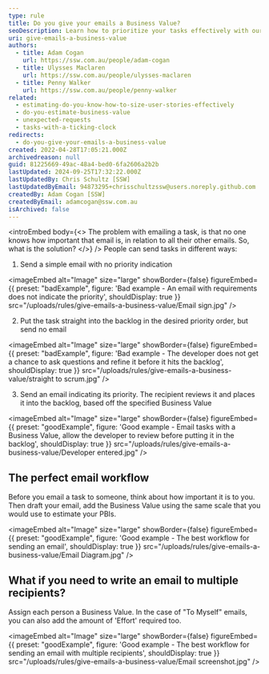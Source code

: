 ```yaml
---
type: rule
title: Do you give your emails a Business Value?
seoDescription: Learn how to prioritize your tasks effectively with our expert guide.
uri: give-emails-a-business-value
authors:
  - title: Adam Cogan
    url: https://ssw.com.au/people/adam-cogan
  - title: Ulysses Maclaren
    url: https://ssw.com.au/people/ulysses-maclaren
  - title: Penny Walker
    url: https://ssw.com.au/people/penny-walker
related:
  - estimating-do-you-know-how-to-size-user-stories-effectively
  - do-you-estimate-business-value
  - unexpected-requests
  - tasks-with-a-ticking-clock
redirects:
  - do-you-give-your-emails-a-business-value
created: 2022-04-28T17:05:21.000Z
archivedreason: null
guid: 81225669-49ac-48a4-bed0-6fa2606a2b2b
lastUpdated: 2024-09-25T17:32:22.000Z
lastUpdatedBy: Chris Schultz [SSW]
lastUpdatedByEmail: 94873295+chrisschultzssw@users.noreply.github.com
createdBy: Adam Cogan [SSW]
createdByEmail: adamcogan@ssw.com.au
isArchived: false
---
```


<introEmbed
  body={<>
The problem with emailing a task, is that no one knows how important that email is, in relation to all their other emails. So, what is the solution?
  </>}
/>
People can send tasks in different ways:

1. Send a simple email with no priority indication

<imageEmbed
  alt="Image"
  size="large"
  showBorder={false}
  figureEmbed={{
    preset: "badExample",
    figure: 'Bad example - An email with requirements does not indicate the priority',
    shouldDisplay: true
  }}
  src="/uploads/rules/give-emails-a-business-value/Email sign.jpg"
/>

2. Put the task straight into the backlog in the desired priority order, but send no email

<imageEmbed
  alt="Image"
  size="large"
  showBorder={false}
  figureEmbed={{
    preset: "badExample",
    figure: 'Bad example - The developer does not get a chance to ask questions and refine it before it hits the backlog',
    shouldDisplay: true
  }}
  src="/uploads/rules/give-emails-a-business-value/straight to scrum.jpg"
/>

3. Send an email indicating its priority. The recipient reviews it and places it into the backlog, based off the specified Business Value

<imageEmbed
  alt="Image"
  size="large"
  showBorder={false}
  figureEmbed={{
    preset: "goodExample",
    figure: 'Good example - Email tasks with a Business Value, allow the developer to review before putting it in the backlog',
    shouldDisplay: true
  }}
  src="/uploads/rules/give-emails-a-business-value/Developer entered.jpg"
/>

## The perfect email workflow

Before you email a task to someone, think about how important it is to you. Then draft your email, add the Business Value using the same scale that you would use to estimate your PBIs.

<imageEmbed
  alt="Image"
  size="large"
  showBorder={false}
  figureEmbed={{
    preset: "goodExample",
    figure: 'Good example - The best workflow for sending an email',
    shouldDisplay: true
  }}
  src="/uploads/rules/give-emails-a-business-value/Email Diagram.jpg"
/>

## What if you need to write an email to multiple recipients?

Assign each person a Business Value. In the case of "To Myself" emails, you can also add the amount of 'Effort' required too.

<imageEmbed
  alt="Image"
  size="large"
  showBorder={false}
  figureEmbed={{
    preset: "goodExample",
    figure: 'Good example - The best workflow for sending an email with multiple recipients',
    shouldDisplay: true
  }}
  src="/uploads/rules/give-emails-a-business-value/Email screenshot.jpg"
/>
